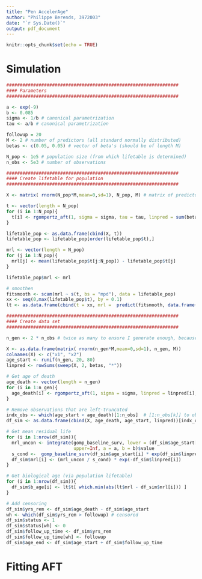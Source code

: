 ```yaml
---
title: "Pen AccelerAge"
author: "Philippe Berends, 3972003"
date: "`r Sys.Date()`"
output: pdf_document
---
```


```r
knitr::opts_chunk$set(echo = TRUE)
```



# Simulation

```r
################################################################
#### Parameters
################################################################

a <- exp(-9)
b <- 0.085
sigma <- 1/b # canonical parametrization
tau <- a/b # canonical parametrization

followup = 20
M <- 2 # number of predictors (all standard normally distributed)
betas <- c(0.05, 0.05) # vector of beta's (should be of length M)

N_pop <- 1e5 # population size (from which lifetable is determined)
n_obs <- 5e3 # number of observations 

################################################################
#### Create lifetable for population
################################################################

X <- matrix( rnorm(N_pop*M,mean=0,sd=1), N_pop, M) # matrix of predictors 

t <- vector(length = N_pop)                                                     
for (i in 1:N_pop){
  t[i] <- rgompertz_aft(1, sigma = sigma, tau = tau, linpred = sum(betas * X[i,])) # vector of ages-of-death
}

lifetable_pop <- as.data.frame(cbind(X, t))
lifetable_pop <- lifetable_pop[order(lifetable_pop$t),]

mrl <- vector(length = N_pop)
for (j in 1:N_pop){
  mrl[j] <- mean(lifetable_pop$t[j:N_pop]) - lifetable_pop$t[j]
}

lifetable_pop$mrl <- mrl

# smoothen 
fitsmooth <- scam(mrl ~ s(t, bs = "mpd"), data = lifetable_pop)
xx <- seq(0,max(lifetable_pop$t), by = 0.1)
lt <- as.data.frame(cbind(t = xx, mrl =  predict(fitsmooth, data.frame(t=xx))))

################################################################
#### Create data set 
################################################################

n_gen <- 2 * n_obs # twice as many to ensure I generate enough, because for some T < C => not observed

X <- as.data.frame(matrix( rnorm(n_gen*M,mean=0,sd=1), n_gen, M))
colnames(X) <- c("x1", "x2")
age_start <- runif(n_gen, 20, 80)
linpred <- rowSums(sweep(X, 2, betas, "*"))

# Get age of death
age_death <- vector(length = n_gen)
for (i in 1:n_gen){
  age_death[i] <- rgompertz_aft(1, sigma = sigma, linpred = linpred[i], tau = tau)
}

# Remove observations that are left-truncated
indx_obs <- which(age_start < age_death)[1:n_obs]  # [1:n_obs[k]] to obtain the intended sample size 
df_sim <- as.data.frame(cbind(X, age_death, age_start, linpred))[indx_obs,]

# Get mean residual life
for (i in 1:nrow(df_sim)){
  mrl_uncon <- integrate(gomp_baseline_surv, lower = (df_sim$age_start[i] * exp(df_sim$linpred[i])), 
                         upper=Inf, a = a, b = b)$value
  s_cond <-  gomp_baseline_surv(df_sim$age_start[i] * exp(df_sim$linpred[i]), a = a, b = b) 
  df_sim$mrl[i] <- (mrl_uncon / s_cond) * exp(-df_sim$linpred[i])
}

# Get biological age (via population lifetable)
for (i in 1:nrow(df_sim)){
  df_sim$b_age[i] <- lt$t[ which.min(abs(lt$mrl - df_sim$mrl[i])) ]
}

# Add censoring 
df_sim$yrs_rem <- df_sim$age_death - df_sim$age_start
wh <- which(df_sim$yrs_rem > followup) # censored
df_sim$status <- 1
df_sim$status[wh] <- 0
df_sim$follow_up_time <- df_sim$yrs_rem
df_sim$follow_up_time[wh] <- followup
df_sim$age_end <- df_sim$age_start + df_sim$follow_up_time
```


# Fitting AFT

```r

```
